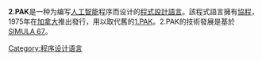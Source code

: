 {{Unreferenced|time=2021-11-19T11:25:51+00:00}}
'''2.PAK'''是一种为编写[[人工智能|人工智能]]程序而设计的[[程式設計語言|程式設計語言]]。該程式語言擁有[[協程|協程]]，1975年在[[加拿大|加拿大]]推出發行，用以取代舊的[[1.PAK|1.PAK]]。2.PAK的技術發展是基於[[SIMULA_67|SIMULA 67]]。

{{Compsci-stub}}

[[Category:程序设计语言|Category:程序设计语言]]